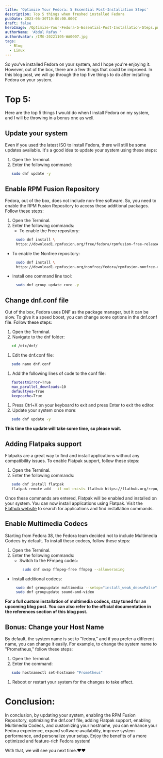 ```yaml
---
title: 'Optimize Your Fedora: 5 Essential Post-Installation Steps'
description: Top 5 things when freshed installed Fedora
pubDate: 2023-06-30T19:00:00.000Z
draft: false
heroImage: /Optimize-Your-Fedora-5-Essential-Post-Installation-Steps.png
authorName: 'Abdul Rafay '
authorAvatar: /IMG-20221105-WA0007.jpg
tags:
  - Blog
  - Linux
---
```


So you've installed Fedora on your system, and I hope you're enjoying it. However, out of the box, there are a few things that could be improved. In this blog post, we will go through the top five things to do after installing Fedora on your system.

# Top 5:

Here are the top 5 things I would do when I install Fedora on my system, and I will be throwing in a bonus one as well.

## Update your system

Even if you used the latest ISO to install Fedora, there will still be some updates available. It's a good idea to update your system using these steps:

1. Open the Terminal.
2. Enter the following command:

```bash
   sudo dnf update -y 
```

## Enable RPM Fusion Repository

Fedora, out of the box, does not include non-free software. So, you need to enable the RPM Fusion Repository to access these additional packages. Follow these steps:

1. Open the Terminal.
2. Enter the following commands:
   * To enable the Free repository:

```bash
     sudo dnf install \
     https://download1.rpmfusion.org/free/fedora/rpmfusion-free-release-$(rpm -E %fedora).noarch.rpm
```

* To enable the Nonfree repository:

```bash
     sudo dnf install \
     https://download1.rpmfusion.org/nonfree/fedora/rpmfusion-nonfree-release-$(rpm -E %fedora).noarch.rpm
```

* Install one command line tool:

```bash
     sudo dnf group update core -y
```

## Change dnf.conf file

Out of the box, Fedora uses DNF as the package manager, but it can be slow. To give it a speed boost, you can change some options in the dnf.conf file. Follow these steps:

1. Open the Terminal.
2. Navigate to the dnf folder:

```bash
   cd /etc/dnf/
```

1. Edit the dnf.conf file:

```bash
   sudo nano dnf.conf
```

1. Add the following lines of code to the conf file:

```bash
   fastestmirror=True
   max_parallel_downloads=10
   defaultyes=True
   keepcache=True
```

1. Press Ctrl+X on your keyboard to exit and press Enter to exit the editor.
2. Update your system once more:

```bash
   sudo dnf update -y 
```

**This time the update will take some time, so please wait.**

## Adding Flatpaks support

Flatpaks are a great way to find and install applications without any compatibility issues. To enable Flatpak support, follow these steps:

1. Open the Terminal.
2. Enter the following commands:

```bash
   sudo dnf install flatpak
   flatpak remote-add --if-not-exists flathub https://flathub.org/repo/flathub.flatpakrepo
```

Once these commands are entered, Flatpak will be enabled and installed on your system. You can now install applications using Flatpak. Visit the [Flathub website](https://flathub.org/) to search for applications and find installation commands.

## Enable Multimedia Codecs

Starting from Fedora 38, the Fedora team decided not to include Multimedia Codecs by default. To install these codecs, follow these steps:

1. Open the Terminal.
2. Enter the following commands:
   * Switch to the FFmpeg codec:

```bash
        sudo dnf swap ffmpeg-free ffmpeg --allowerasing
```

* Install additional codecs:

```bash
     sudo dnf groupupdate multimedia --setop="install_weak_deps=False" --exclude=PackageKit-gstreamer-plugin
     sudo dnf groupupdate sound-and-video
```

**For a full custom installation of multimedia codecs, stay tuned for an upcoming blog post. You can also refer to the official documentation in the references section of this blog post.**

## Bonus: Change your Host Name

By default, the system name is set to "fedora," and if you prefer a different name, you can change it easily. For example, to change the system name to "Prometheus," follow these steps:

1. Open the Terminal.
2. Enter the command:

```bash
   sudo hostnamectl set-hostname "Prometheus"
```

1. Reboot or restart your system for the changes to take effect.

# Conclusion:

In conclusion, by updating your system, enabling the RPM Fusion Repository, optimizing the dnf.conf file, adding Flatpak support, enabling Multimedia Codecs, and customizing your hostname, you can enhance your Fedora experience, expand software availability, improve system performance, and personalize your setup. Enjoy the benefits of a more optimized and feature-rich Fedora system!

With that, we will see you next time.❤️❤️
